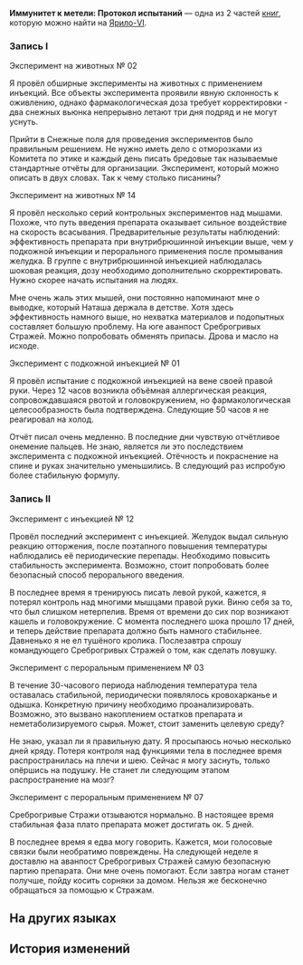 {{Книга Инфобокс
|id           = 076
|Название     = Иммунитет к метели: Протокол испытаний
|Изображение  = Item Jarilo-VI Readable.png
|Мир          = Ярило-VI
|Томов        = 2
|Автор        = <!--нужно добавить-->
|Описание     = В дневнике брата Наташи Ваша зафиксирована серия экспериментов, которые он провёл с целью разработки лекарства под названием «Иммунитет к метели».
|Том1         = {{tx}}
|Источник1    = {{tx|Отсутствует источник}}
|Том2         = {{tx}}
|Источник2    = {{tx|Отсутствует источник}}
|Персонажи    = 
|Фракции      = 
}}
'''Иммунитет к метели: Протокол испытаний''' — одна из 2 частей [[Книги|книг]], которую можно найти на [[Ярило-VI]].
<!--
==Получение==
<gallery>
Книга НАЗВАНИЕ.png|НАЗВАНИЕ
Локация НАЗВАНИЕ.png|Расположение на карте. Ближайший пространственный якорь «[[НАЗВАНИЕ]]»
</gallery>
-->
===Запись I===
Эксперимент на животных № 02

Я провёл обширные эксперименты на животных с применением инъекций. Все объекты эксперимента проявили явную склонность к оживлению, однако фармакологическая доза требует корректировки - два снежных вьюнка непрерывно летают три дня подряд и не могут уснуть.

Прийти в Снежные поля для проведения экспериментов было правильным решением. Не нужно иметь дело с отморозками из Комитета по этике и каждый день писать бредовые так называемые стандартные отчёты для организации. Эксперимент, который можно описать в двух словах. Так к чему столько писанины?

Эксперимент на животных №&nbsp;14

Я провёл несколько серий контрольных экспериментов над мышами. Похоже, что путь введения препарата оказывает сильное воздействие на скорость всасывания. Предварительные результаты наблюдений: эффективность препарата при внутрибрюшинной инъекции выше, чем у подкожной инъекции и перорального применения после промывания желудка. В группе с внутрибрюшинной инъекцией наблюдалась шоковая реакция, дозу необходимо дополнительно скорректировать. Нужно скорее начать испытания на людях.

Мне очень жаль этих мышей, они постоянно напоминают мне о выводке, который Наташа держала в детстве. Хотя здесь эффективность намного выше, но нехватка материалов и подопытных составляет большую проблему. На юге аванпост Среброгривых Стражей. Можно попробовать обменять припасы. Дрова и масло на исходе.

Эксперимент с подкожной инъекцией № 01

Я провёл испытание с подкожной инъекцией на вене своей правой руки. Через 12 часов возникла объёмная аллергическая реакция, сопровождавшаяся рвотой и головокружением, но фармакологическая целесообразность была подтверждена. Следующие 50 часов я не реагировал на холод.

Отчёт писал очень медленно. В последние дни чувствую отчётливое онемение пальцев. Не знаю, является ли это последствием эксперимента с подкожной инъекцией. Отёчность и покраснение на спине и руках значительно уменьшились. В следующий раз испробую более стабильную формулу.

===Запись II===
Эксперимент с инъекцией №&nbsp;12

Провёл последний эксперимент с инъекцией. Желудок выдал сильную реакцию отторжения, после поэтапного повышения температуры наблюдались её периодические перепады. Необходимо повысить стабильность эксперимента. Возможно, стоит попробовать более безопасный способ перорального введения.

В последнее время я тренируюсь писать левой рукой, кажется, я потерял контроль над многими мышцами правой руки. Виню себя за то, что был слишком нетерпелив. Время от времени до сих пор возникают кашель и головокружение. С момента последнего шока прошло 17 дней, и теперь действие препарата должно быть намного стабильнее. Давненько я не ел тушёного кролика. Послезавтра спрошу командующего Среброгривых Стражей о том, как сделать ловушку.

Эксперимент с пероральным применением № 03

В течение 30-часового периода наблюдения температура тела оставалась стабильной, периодически появлялось кровохарканье и одышка. Конкретную причину необходимо проанализировать. Возможно, это вызвано накоплением остатков препарата и неметаболизируемого сырья. Может, стоит заменить целевую среду?

Не знаю, указал ли я правильную дату. Я просыпаюсь ночью несколько дней кряду. Потеря контроля над функциями тела в последнее время распространилась на плечи и шею. Сейчас я могу заснуть, только опёршись на подушку. Не станет ли следующим этапом распространение на мозг?

Эксперимент с пероральным применением № 07

Среброгривые Стражи отзываются нормально. В настоящее время стабильная фаза плато препарата может достигать ок. 5 дней.

В последнее время я едва могу говорить. Кажется, мои голосовые связки были необратимо повреждены. На следующей неделе я доставлю на аванпост Среброгривых Стражей самую безопасную партию препарата. Они мне очень помогают. Если завтра ногам станет получше, пойду косить сорняки за домом. Нельзя же бесконечно обращаться за помощью к Стражам.

==На других языках==
{{На других языках
|en   = Blizzard Immunity Lab Records
|zhs  = 「风雪免疫」实验记录
|zht  = 「風雪免疫」實驗紀錄
|ja   = 「吹雪免疫」実験記録
|ko   = 「눈보라 면역」 실험 기록
|es   = Registros del experimento Inmunidad a la ventisca.
|fr   = Historique de laboratoire &mdash; Immunité au blizzard
|ru   = Иммунитет к метели: Протокол испытаний
|th   = บันทึกการทดลอง "ภูมิต้านลมหนาว"
|vi   = Ghi Chép Thí Nghiệm "Miễn Dịch Gió Tuyết"
|de   = Immunität gegen Schneesturm – Laboraufzeichnungen
|id   = Catatan Eksperimen "Kekebalan Pada Badai"
|pt   = Registros de Pesquisa de Imunidade à Nevasca
}}

==История изменений==
{{История изменений|2.7}}